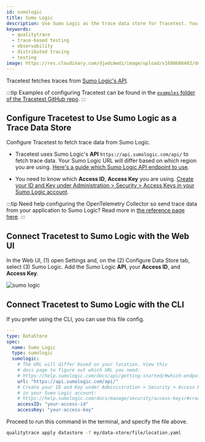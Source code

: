 ```yaml
---
id: sumologic
title: Sumo Logic
description: Use Sumo Logic as the trace data store for Tracetest. You can use the native connection from Tracetest to pull telemetry data directly from Sumo Logic.
keywords:
  - qualitytrace
  - trace-based testing
  - observability
  - distributed tracing
  - testing
image: https://res.cloudinary.com/djwdcmwdz/image/upload/v1698686403/docs/Blog_Thumbnail_14_rsvkmo.jpg
---
```


Tracetest fetches traces from [Sumo Logic's API](https://help.sumologic.com/docs/api/tracing/).

:::tip
Examples of configuring Tracetest can be found in the [`examples` folder of the Tracetest GitHub repo](https://github.com/intelops/qualitytrace/tree/main/examples).
:::

## Configure Tracetest to Use Sumo Logic as a Trace Data Store

Configure Tracetest to fetch trace data from Sumo Logic.

- Tracetest uses Sumo Logic's **API** `https://api.sumologic.com/api/` to fetch trace data. Your Sumo Logic URL will differ based on which region you are using. [Here's a guide which Sumo Logic API endpoint to use](https://help.sumologic.com/docs/api/getting-started/#which-endpoint-should-i-should-use).

- You need to know which **Access ID**, **Access Key** you are using. [Create your ID and Key under Administration > Security > Access Keys in your Sumo Logic account](https://help.sumologic.com/docs/manage/security/access-keys/#create-your-access-key).

:::tip
Need help configuring the OpenTelemetry Collector so send trace data from your application to Sumo Logic? Read more in [the reference page here](/configuration/opentelemetry-collector-configuration-file-reference).
:::

## Connect Tracetest to Sumo Logic with the Web UI

In the Web UI, (1) open Settings and, on the (2) Configure Data Store tab, select (3) Sumo Logic. Add the Sumo Logic **API**, your **Access ID**, and **Access Key**.

![sumo logic](../img/sumologic-settings.png)

## Connect Tracetest to Sumo Logic with the CLI

If you prefer using the CLI, you can use this file config.

```yaml
---
type: DataStore
spec:
  name: Sumo Logic
  type: sumologic
  sumologic:
    # The URL will differ based on your location. View this
    # docs page to figure out which URL you need:
    # https://help.sumologic.com/docs/api/getting-started/#which-endpoint-should-i-should-use
    url: "https://api.sumologic.com/api/"
    # Create your ID and Key under Administration > Security > Access Keys
    # in your Sumo Logic account:
    # https://help.sumologic.com/docs/manage/security/access-keys/#create-your-access-key
    accessID: "your-access-id"
    accessKey: "your-access-key"
```

Proceed to run this command in the terminal, and specify the file above.

```bash
qualitytrace apply datastore -f my/data-store/file/location.yaml
```
